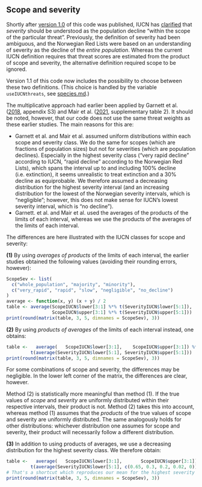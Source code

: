 ## Scope and severity

Shortly after [version 1.0](http://dx.doi.org/10.5281/zenodo.7930001) 
of this code was published, IUCN has 
[clarified](https://www.iucnredlist.org/resources/threat-classification-scheme)
that _severity_ should be understood as the population decline 
"within the scope of the particular threat". 
Previously, the definition of severity had been ambiguous, and the Norwegian
Red Lists were based on an understanding of severity as the decline of the 
_entire population_. Whereas the current IUCN definition requires that 
threat scores are estimated from the product of scope and severity, 
the alternative definition required scope to be ignored.

Version 1.1 of this code now includes the possibility to choose between
these two definitions. (This choice is handled by the variable 
`useIUCNthreats`, see [species.md](species.md).)

The multiplicative approach had earlier been applied by Garnett et al. 
([2018](http://dx.doi.org/10.1111/cobi.13220), appendix S3) 
and Mair et al. ([2021](http://dx.doi.org/10.1038/s41559-021-01432-0), 
supplementary table 2).
It should be noted, however, that our code does not use the same threat weights
as these earlier studies. The main reasons for this are:

* Garnett et al. and Mair et al. assumed uniform distributions within each
scope and severity class. We do the same for scopes (which are fractions of
population sizes) but not for severities (which are population declines).
Especially in the highest severity class ("very rapid decline" according to
IUCN, "rapid decline" according to the Norwegian Red Lists), which spans the
interval up to and including 100% decline (i.e. extinction), it seems
unrealistic to treat extinction and a 30% decline as equiprobable. We therefore
assumed a decreasing distribution for the highest severity interval (and an
increasing distribution for the lowest of the Norwegian severity intervals,
which is "negligible"; however, this does not make sense for IUCN's lowest
severity interval, which is "no decline").
* Garnett. et al. and Mair et al. used the averages of the products of the limits
of each interval, whereas we use the products of the averages of the limits of
each interval.

The differences are here illustrated with the IUCN classes for scope and severity:

**(1)** By using _averages of products_ of the limits of each interval, 
the earlier studies obtained the following values 
(avoiding their rounding errors, however):
```r
ScopeSev <- list(
  c("whole_population", "majority", "minority"),
  c("very_rapid", "rapid", "slow", "negligible", "no_decline")
)
average <- function(x, y) (x + y) / 2
table <- average(ScopeIUCN$lower[3:1] %*% t(SeverityIUCN$lower[5:1]),
                 ScopeIUCN$upper[3:1] %*% t(SeverityIUCN$upper[5:1]))
print(round(matrix(table, 3, 5, dimnames = ScopeSev), 3))
```

**(2)** By using _products of averages_ of the limits of each interval instead, 
one obtains:
```r
table <-   average(   ScopeIUCN$lower[3:1],    ScopeIUCN$upper[3:1]) %*%
         t(average(SeverityIUCN$lower[5:1], SeverityIUCN$upper[5:1]))
print(round(matrix(table, 3, 5, dimnames = ScopeSev), 3))
```
For some combinations of scope and severity, the differences may be negligible. 
In the lower left corner of the matrix, the differences are clear, however.

Method (2) is statistically more meaningful than method (1). If the true values 
of _scope_ and _severity_ are uniformly distributed within their respective 
intervals, their product is not. Method (2) takes this into account, whereas 
method (1) assumes that the _products_ of the true values of scope and severity 
are uniformly distributed. The same analogously holds for other distributions: 
whichever distribution one assumes for scope and severity, their product will 
necessarily follow a different distribution.

**(3)** In addition to using products of averages, we use a decreasing distribution 
for the highest severity class. We therefore obtain:
```r
table <-   average(   ScopeIUCN$lower[3:1],       ScopeIUCN$upper[3:1]) %*%
         t(average(SeverityIUCN$lower[5:1], c(0.65, 0.3, 0.2, 0.02, 0)))
# That's a shortcut which reproduces our mean for the highest severity class
print(round(matrix(table, 3, 5, dimnames = ScopeSev), 3))
```


